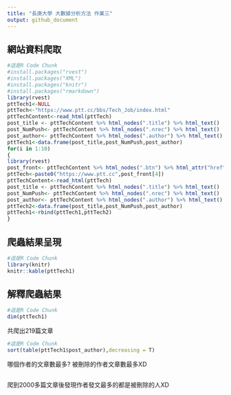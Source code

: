```yaml
---
title: "長庚大學 大數據分析方法 作業三"
output: github_document
---
```


## 網站資料爬取
```r
#這是R Code Chunk
#install.packages("rvest")
#install.packages("XML")
#install.packages("knitr")
#install.packages("rmarkdown")
library(rvest) 
pttTech1<-NULL
pttTech<-"https://www.ptt.cc/bbs/Tech_Job/index.html"
pttTechContent<-read_html(pttTech)
post_title <- pttTechContent %>% html_nodes(".title") %>% html_text()
post_NumPush<- pttTechContent %>% html_nodes(".nrec") %>% html_text()
post_author<- pttTechContent %>% html_nodes(".author") %>% html_text()
pttTech1<-data.frame(post_title,post_NumPush,post_author)
for(i in 1:10)
{
library(rvest)
post_front<- pttTechContent %>% html_nodes(".btn") %>% html_attr("href")
pttTech<-paste0("https://www.ptt.cc",post_front[4])
pttTechContent<-read_html(pttTech)
post_title <- pttTechContent %>% html_nodes(".title") %>% html_text()
post_NumPush<- pttTechContent %>% html_nodes(".nrec") %>% html_text()
post_author<- pttTechContent %>% html_nodes(".author") %>% html_text()
pttTech2<-data.frame(post_title,post_NumPush,post_author)
pttTech1<-rbind(pttTech1,pttTech2)
}
```

## 爬蟲結果呈現
```r
#這是R Code Chunk
library(knitr)
knitr::kable(pttTech1) 
```

## 解釋爬蟲結果 
```r
#這是R Code Chunk
dim(pttTech1)

```
共爬出219篇文章


```r
#這是R Code Chunk
sort(table(pttTech1$post_author),decreasing = T)
```
哪個作者的文章數最多?
被刪除的作者文章數最多XD

```r

```
爬到2000多篇文章後發現作者發文最多的都是被刪除的人XD



